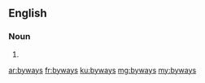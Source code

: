 ==English==

===Noun===
{{head|en|plural}}

# {{plural of|byway|lang=en}}

[[ar:byways]]
[[fr:byways]]
[[ku:byways]]
[[mg:byways]]
[[my:byways]]